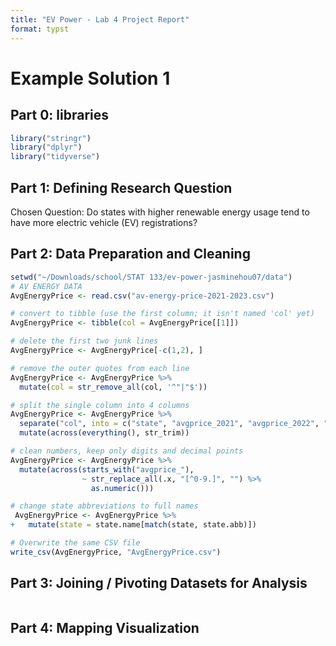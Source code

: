 ```yaml
---
title: "EV Power - Lab 4 Project Report"
format: typst
---
```


# Example Solution 1

## **Part 0: libraries**

```r
library("stringr")
library("dplyr")
library("tidyverse")

```

## **Part 1:** **Defining Research Question**

Chosen Question: Do states with higher renewable energy usage tend to have more electric vehicle (EV) registrations?

## **Part 2: Data Preparation and Cleaning**

```r
setwd("~/Downloads/school/STAT 133/ev-power-jasminehou07/data") 
# AV ENERGY DATA
AvgEnergyPrice <- read.csv("av-energy-price-2021-2023.csv")

# convert to tibble (use the first column; it isn't named 'col' yet)
AvgEnergyPrice <- tibble(col = AvgEnergyPrice[[1]])

# delete the first two junk lines
AvgEnergyPrice <- AvgEnergyPrice[-c(1,2), ]

# remove the outer quotes from each line
AvgEnergyPrice <- AvgEnergyPrice %>%
  mutate(col = str_remove_all(col, '^"|"$'))

# split the single column into 4 columns
AvgEnergyPrice <- AvgEnergyPrice %>%
  separate("col", into = c("state", "avgprice_2021", "avgprice_2022", "avgprice_2023"), sep = ",") %>%
  mutate(across(everything(), str_trim))

# clean numbers, keep only digits and decimal points
AvgEnergyPrice <- AvgEnergyPrice %>%
  mutate(across(starts_with("avgprice_"),
                ~ str_replace_all(.x, "[^0-9.]", "") %>%
                  as.numeric()))

# change state abbreviations to full names
 AvgEnergyPrice <- AvgEnergyPrice %>%
+   mutate(state = state.name[match(state, state.abb)])

# Overwrite the same CSV file
write_csv(AvgEnergyPrice, "AvgEnergyPrice.csv")
```

## **Part 3: Joining / Pivoting Datasets for Analysis**

```r

```

## **Part 4: Mapping Visualization**

```r

```